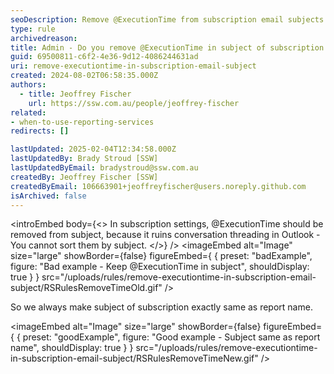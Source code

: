 ```yaml
---
seoDescription: Remove @ExecutionTime from subscription email subjects to improve sorting and conversation threading in Outlook.
type: rule
archivedreason:
title: Admin - Do you remove @ExecutionTime in subject of subscription email?
guid: 69500811-c6f2-4e36-9d12-4086244631ad
uri: remove-executiontime-in-subscription-email-subject
created: 2024-08-02T06:58:35.000Z
authors:
  - title: Jeoffrey Fischer
    url: https://ssw.com.au/people/jeoffrey-fischer
related:
- when-to-use-reporting-services
redirects: []

lastUpdated: 2025-02-04T12:34:58.000Z
lastUpdatedBy: Brady Stroud [SSW]
lastUpdatedByEmail: bradystroud@ssw.com.au
createdBy: Jeoffrey Fischer [SSW]
createdByEmail: 106663901+jeoffreyfischer@users.noreply.github.com
isArchived: false
---
```


<introEmbed
  body={<>
In subscription settings, @ExecutionTime should be removed from subject, because it ruins conversation threading in Outlook - You cannot sort them by subject.
  </>}
/>
<imageEmbed
  alt="Image"
  size="large"
  showBorder={false}
  figureEmbed={ {
    preset: "badExample",
    figure: "Bad example - Keep @ExecutionTime in subject",
    shouldDisplay: true
  } }
  src="/uploads/rules/remove-executiontime-in-subscription-email-subject/RSRulesRemoveTimeOld.gif"
/>

So we always make subject of subscription exactly same as report name.

<imageEmbed
  alt="Image"
  size="large"
  showBorder={false}
  figureEmbed={ {
    preset: "goodExample",
    figure: "Good example - Subject same as report name",
    shouldDisplay: true
  } }
  src="/uploads/rules/remove-executiontime-in-subscription-email-subject/RSRulesRemoveTimeNew.gif"
/>
